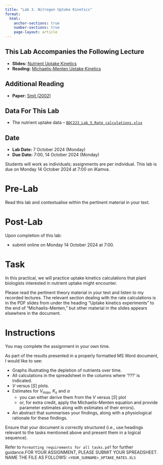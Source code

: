 ```yaml
---
title: "Lab 3. Nitrogen Uptake Kinetics"
format:
  html:
    anchor-sections: true
    number-sections: true
    page-layout: article
---
```


::: callout-tip
## This Lab Accompanies the Following Lecture

- **Slides:** [Nutrient Uptake Kinetics](../slides/BDC223_uptake_kinetics.pdf)
- **Reading:** [Michaelis-Menten Uptake Kinetics](Michaelis-Menten.qmd)
:::

::: callout-tip
## Additional Reading

- **Paper:** [Smit (2002)](../docs/Smit_2002.pdf)
:::

::: callout-tip
## Data For This Lab

- The nutrient uptake data -- [`BDC223_Lab_5_Rate calculations.xlsx`](../data/BDC223_Lab_5_Rate calculations.xlsx)
:::

::: callout-note
## Date

- **Lab Date:** 7 October 2024 (Monday)
- **Due Date:** 7:00, 14 October 2024 (Monday)
:::

Students will work as individuals; assignments are per individual. [This lab is due on Monday 14 October 2024 at 7:00 on iKamva.]{.my-highlight}

# Pre-Lab

Read this lab and contextualise within the pertinent material in your text.

# Post-Lab

Upon completion of this lab:

- submit online on Monday 14 October 2024 at 7:00.

# Task

In this practical, we will practice uptake kinetics calculations that plant biologists interested in nutrient uptake might encounter.

Please read the pertinent theory material in your text and listen to my recorded lectures. The relevant section dealing with the rate calculations is in the PDF slides from under the heading “Uptake kinetics experiments” to the end of “Michaelis-Menten,” but other material in the slides appears elsewhere in the document.

# Instructions 

You may complete the assignment in your own time. 

As part of the results presented in a properly formatted MS Word document, I would like to see: 

- Graphs illustrating the depletion of nutrients over time. 
- All calculations in the spreadsheet in the columns where '???' is indicated. 
- $V$ versus $[S]$ plots. 
- Estimates for $V_{max}$, $K_s$ and $\alpha$
    - you can either derive them from the $V$ versus $[S]$ plot
    - or, for extra credit, apply the Michaelis-Menten equation and provide parameter estimates along with estimates of their errors).
- An abstract that summarises your findings, along with a physiological rationale for these findings. 

Ensure that your document is correctly structured (i.e., use headings relevant to the tasks mentioned above and present them in a logical sequence).

Refer to `Formatting requirements for all tasks.pdf` for further guidance.FOR YOUR ASSIGNMENT, PLEASE SUBMIT YOUR SPREADSHEET. NAME THE FILE AS FOLLOWS: `<YOUR_SURNAME>_UPTAKE_RATES.XLS` 

